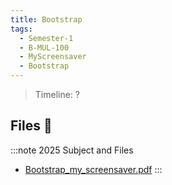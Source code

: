 ```yaml
---
title: Bootstrap
tags:
  - Semester-1
  - B-MUL-100
  - MyScreensaver
  - Bootstrap
---
```

> Timeline: ?


## Files 📂

:::note 2025 Subject and Files
- [Bootstrap_my_screensaver.pdf](https://github.com/Studio-17/Epitech-Subjects/raw/main/Semester-1/B-MUL-100/MyScreensaver/Bootstrap/Bootstrap_my_screensaver.pdf)
:::

